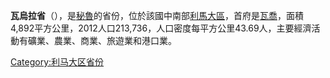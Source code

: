 '''瓦烏拉省'''（{{lang-es|Provincia de Huaura}}），是[[秘魯|秘魯]]的省份，位於該國中南部[[利馬大區|利馬大區]]，首府是[[瓦喬|瓦喬]]，面積4,892平方公里，2012人口213,736，人口密度每平方公里43.69人，主要經濟活動有礦業、農業、商業、旅遊業和港口業。

{{coord|11|06|24|S|77|36|18|W|type:adm2nd_source:itwiki|display=title}}

{{秘魯省份|state=collapsed}}
{{秘鲁行政区划小作品}}
[[Category:利马大区省份|Category:利马大区省份]]